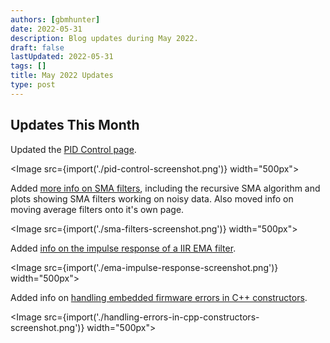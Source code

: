 ```yaml
---
authors: [gbmhunter]
date: 2022-05-31
description: Blog updates during May 2022.
draft: false
lastUpdated: 2022-05-31
tags: []
title: May 2022 Updates
type: post
---
```


## Updates This Month

Updated the [PID Control page](/programming/general/pid-control/).

<Image src={import('./pid-control-screenshot.png')} width="500px"></Image>

Added [more info on SMA filters](/programming/signal-processing/digital-filters/windowed-moving-average-filters/), including the recursive SMA algorithm and plots showing SMA filters working on noisy data. Also moved info on moving average filters onto it's own page.

<Image src={import('./sma-filters-screenshot.png')} width="500px"></Image>

Added [info on the impulse response of a IIR EMA filter](/programming/signal-processing/digital-filters/exponential-moving-average-ema-filter/).

<Image src={import('./ema-impulse-response-screenshot.png')} width="500px"></Image>

Added info on [handling embedded firmware errors in C++ constructors](/programming/languages/c-plus-plus/cpp-on-embedded-systems/#handling-errors-in-constructors).

<Image src={import('./handling-errors-in-cpp-constructors-screenshot.png')} width="500px"></Image>
